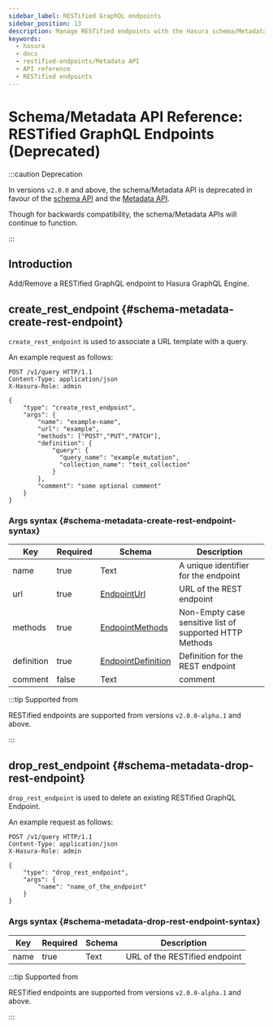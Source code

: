 ```yaml
---
sidebar_label: RESTified GraphQL endpoints
sidebar_position: 13
description: Manage RESTified endpoints with the Hasura schema/Metadata API
keywords:
  - hasura
  - docs
  - restified-endpoints/Metadata API
  - API reference
  - RESTified endpoints
---
```


# Schema/Metadata API Reference: RESTified GraphQL Endpoints (Deprecated)

:::caution Deprecation

In versions `v2.0.0` and above, the schema/Metadata API is deprecated in
favour of the [schema API](/api-reference/schema-api/index.mdx) and the
[Metadata API](/api-reference/metadata-api/index.mdx).

Though for backwards compatibility, the schema/Metadata APIs will
continue to function.

:::

## Introduction

Add/Remove a RESTified GraphQL endpoint to Hasura GraphQL Engine.

## create_rest_endpoint {#schema-metadata-create-rest-endpoint}

`create_rest_endpoint` is used to associate a URL template with a query.

An example request as follows:

```http
POST /v1/query HTTP/1.1
Content-Type: application/json
X-Hasura-Role: admin

{
    "type": "create_rest_endpoint",
    "args": {
        "name": "example-name",
        "url": "example",
        "methods": ["POST","PUT","PATCH"],
        "definition": {
            "query": {
              "query_name": "example_mutation",
              "collection_name": "test_collection"
            }
        },
        "comment": "some optional comment"
    }
}
```

### Args syntax {#schema-metadata-create-rest-endpoint-syntax}

| Key        | Required | Schema                                                            | Description                                             |
| ---------- | -------- | ----------------------------------------------------------------- | ------------------------------------------------------- |
| name       | true     | Text                                                              | A unique identifier for the endpoint                    |
| url        | true     | [EndpointUrl](/api-reference/syntax-defs.mdx#endpointurl)         | URL of the REST endpoint                                |
| methods    | true     | [EndpointMethods](/api-reference/syntax-defs.mdx#endpointmethods) | Non-Empty case sensitive list of supported HTTP Methods |
| definition | true     | [EndpointDefinition](/api-reference/syntax-defs.mdx#endpointdef)  | Definition for the REST endpoint                        |
| comment    | false    | Text                                                              | comment                                                 |

:::tip Supported from

RESTified endpoints are supported from versions `v2.0.0-alpha.1` and
above.

:::

## drop_rest_endpoint {#schema-metadata-drop-rest-endpoint}

`drop_rest_endpoint` is used to delete an existing RESTified GraphQL Endpoint.

An example request as follows:

```http
POST /v1/query HTTP/1.1
Content-Type: application/json
X-Hasura-Role: admin

{
    "type": "drop_rest_endpoint",
    "args": {
        "name": "name_of_the_endpoint"
    }
}
```

### Args syntax {#schema-metadata-drop-rest-endpoint-syntax}

| Key  | Required | Schema | Description                   |
| ---- | -------- | ------ | ----------------------------- |
| name | true     | Text   | URL of the RESTified endpoint |

:::tip Supported from

RESTified endpoints are supported from versions `v2.0.0-alpha.1` and above.

:::
